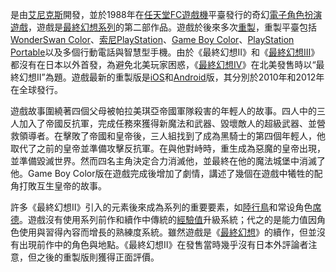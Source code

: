 {{vgname|[[最終幻想II|最終幻想II]]|ja=ファイナルファンタジーII|en=Fianl Fantasy II}}是由[[艾尼克斯|艾尼克斯]]開發，並於1988年在[[任天堂|任天堂]][[FC遊戲機|FC遊戲機]]平臺發行的奇幻[[電子角色扮演遊戲|電子角色扮演遊戲]]，遊戲是[[最終幻想系列|最終幻想系列]]的第二部作品。遊戲於後來多次[[電子遊戲重製|重製]]，重製平臺包括[[WonderSwan_Color|WonderSwan Color]]、[[索尼|索尼]][[PlayStation|PlayStation]]、[[Game_Boy_Color|Game Boy Color]]、[[PlayStation_Portable|PlayStation Portable]]以及多個行動電話與智慧型手機。由於《最終幻想II》和《[[最終幻想III|最終幻想III]]》都沒有在日本以外首發，為避免北美玩家困惑，《[[最終幻想IV|最終幻想IV]]》在北美發售時以“最終幻想II”為題。遊戲最新的重製版是[[iOS|iOS]]和[[Android|Android]]版，其分別於2010年和2012年在全球發行。

遊戲故事圍繞著四個父母被帕拉美琪亞帝國軍隊殺害的年輕人的故事。四人中的三人加入了帝國反抗軍，完成任務來獲得新魔法和武器、毀壞敵人的超級武器、並營救領導者。在擊敗了帝國和皇帝後，三人組找到了成為黑騎士的第四個年輕人，他取代了之前的皇帝並準備攻擊反抗軍。在與他對峙時，重生成為惡魔的皇帝出現，並準備毀滅世界。然而四名主角決定合力消滅他，並最終在他的魔法城堡中消滅了他。Game Boy Color版在遊戲完成後增加了劇情，講述了幾個在遊戲中犧牲的配角打敗互生皇帝的故事。

許多《最終幻想II》引入的元素後來成為系列的重要要素，如[[陸行鳥|陸行鳥]]和常设角色[[席德_(最終幻想)|席德]]。遊戲沒有使用系列前作和續作中傳統的[[經驗值|經驗值]]升級系統；代之的是能力值因角色使用與習得內容而增長的熟練度系統。雖然遊戲是《[[最終幻想_(遊戲)|最終幻想]]》的續作，但並沒有出現前作中的角色與地點。《最終幻想II》在發售當時幾乎沒有日本外評論者注意，但之後的重製版則獲得正面評價。